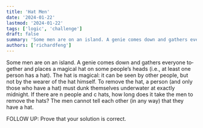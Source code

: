 ```yaml
---
title: 'Hat Men'
date: '2024-01-22'
lastmod: '2024-01-22'
tags: ['logic', 'challenge']
draft: false
summary: 'Some men are on an island. A genie comes down and gathers everyone to­gether and places a magical hat on some people’s heads.'
authors: ['richardfeng']
---
```


Some men are on an island. A genie comes down and gathers everyone to­gether and places a magical hat on some people’s heads (i.e., at least one person has a hat). The hat is magical: it can be seen by other people, but not by the wearer of the hat himself. To remove the hat, a person (and only those who have a hat) must dunk themselves underwater at exactly midnight. If there are n people and c hats, how long does it take the men to remove the hats? The men cannot tell each other (in any way) that they have a hat.

FOLLOW UP: Prove that your solution is correct.
